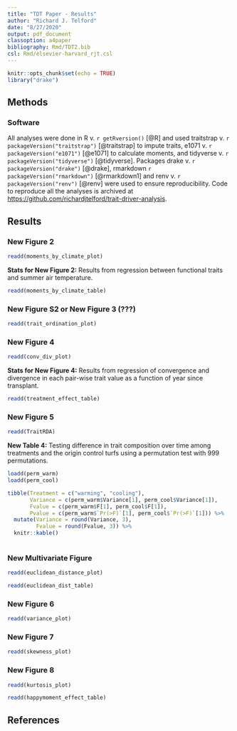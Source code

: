 ```yaml
---
title: "TDT Paper - Results"
author: "Richard J. Telford"
date: "8/27/2020"
output: pdf_document
classoption: a4paper
bibliography: Rmd/TDT2.bib
csl: Rmd/elsevier-harvard_rjt.csl
---
```


```r
knitr::opts_chunk$set(echo = TRUE)
library("drake")

```

## Methods

### Software

All analyses were done in R v. `r getRversion()` [@R] and used
traitstrap v. `r packageVersion("traitstrap")` [@traitstrap] to impute traits,
e1071 v. `r packageVersion("e1071")` [@e1071] to calculate moments,
and tidyverse v. `r packageVersion("tidyverse")` [@tidyverse].
Packages drake v. `r packageVersion("drake")` [@drake], 
rmarkdown `r packageVersion("rmarkdown")` [@rmarkdown1] and
renv v. `r packageVersion("renv")` [@renv] were used to ensure reproducibility.
Code to reproduce all the analyses is archived at [https://github.com/richardjtelford/trait-driver-analysis](https://github.com/richardjtelford/trait-driver-analysis).

## Results

### New Figure 2
```r
readd(moments_by_climate_plot)
```




**Stats for New Figure 2:** Results from regression between functional traits and summer air temperature.

```r
readd(moments_by_climate_table)
```


### New Figure S2 or New Figure 3 (???)
```r
readd(trait_ordination_plot)
```



### New Figure 4
```r
readd(conv_div_plot)
```




**Stats for New Figure 4:** Results from regression of convergence and divergence in each pair-wise trait value as a function of year since transplant.

```r
readd(treatment_effect_table)
```


### New Figure 5
```r
readd(TraitRDA)
```


**New Table 4:** Testing difference in trait composition over time among treatments and the origin control turfs using a permutation test with 999 permutations.

```r
loadd(perm_warm)
loadd(perm_cool)

tibble(Treatment = c("warming", "cooling"),
       Variance = c(perm_warm$Variance[1], perm_cool$Variance[1]),
       Fvalue = c(perm_warm$F[1], perm_cool$F[1]),
       Pvalue = c(perm_warm$`Pr(>F)`[1], perm_cool$`Pr(>F)`[1])) %>% 
  mutate(Variance = round(Variance, 3),
         Fvalue = round(Fvalue, 3)) %>% 
  knitr::kable()
  
```



### New Multivariate Figure
```r
readd(euclidean_distance_plot)
```


```r
readd(euclidean_dist_table)
```



### New Figure 6
```r
readd(variance_plot)
```

### New Figure 7
```r
readd(skewness_plot)
```

### New Figure 8
```r
readd(kurtosis_plot)
```


```r
readd(happymoment_effect_table)
```

## References
